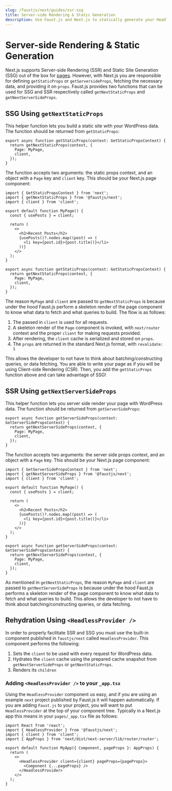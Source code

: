 ```yaml
---
slug: /faustjs/next/guides/ssr-ssg
title: Server-side Rendering & Static Generation
description: Use Faust.js and Next.js to statically generate your Headless WordPress site
---
```


# Server-side Rendering & Static Generation

Next.js supports Server-side Rendering (SSR) and Static Site Generation (SSG) out of the box for [pages](https://nextjs.org/docs/basic-features/pages). However, with Next.js you are responsible for defining `getStaticProps` or `getServersideProps`, fetching the necessary data, and providing it on `props`. Faust.js provides two functions that can be used for SSG and SSR respectively called `getNextStaticProps` and `getNextServerSideProps`.

## SSG Using `getNextStaticProps`

This helper function lets you build a static site with your WordPress data. The function should be returned from `getStaticProps`:

```tsx
export async function getStaticProps(context: GetStaticPropsContext) {
  return getNextStaticProps(context, {
    Page: MyPage,
	client,
  });
}
```

The function accepts two arguments: the static props context, and an object with a `Page` key and `client` key. This should be your Next.js page component:

```tsx {2,5,20,21}
import { GetStaticPropsContext } from 'next';
import { getNextStaticProps } from '@faustjs/next';
import { client } from 'client';

export default function MyPage() {
  const { usePosts } = client;

  return (
    <>
      <h2>Recent Posts</h2>
      {usePosts()?.nodes.map((post) => (
        <li key={post.id}>{post.title()}</li>
      ))}
    </>
  );
}

export async function getStaticProps(context: GetStaticPropsContext) {
  return getNextStaticProps(context, {
    Page: MyPage,
    client,
  });
}
```

The reason `MyPage` and `client` are passed to `getNextStaticProps` is because under the hood Faust.js perform a skeleton render of the page component to know what data to fetch and what queries to build. The flow is as follows:

1. The passed in `client` is used for all requests.
1. A skeleton render of the `Page` component is invoked, with `next/router` context and the proper `client` for making requests provided.
1. After rendering, the `client` cache is serialized and stored on `props`.
1. The `props` are returned in the standard Next.js format, with `revalidate: 1`

This allows the developer to not have to think about batching/constructing queries, or data fetching. You are able to write your page as if you will be using Client-side Rendering (CSR). Then, you add the `getStaticProps` function above and can take advantage of SSG!

## SSR Using `getNextServerSideProps`

This helper function lets you server side render your page with WordPress data. The function should be returned from `getServerSideProps`:

```tsx
export async function getServerSideProps(context: GetServerSidePropsContext) {
  return getNextServerSideProps(context, {
    Page: MyPage,
	client,
  });
}
```

The function accepts two arguments: the server side props context, and an object with a `Page` key. This should be your Next.js page component:


```tsx {2,5,20,21}
import { GetServerSidePropsContext } from 'next';
import { getNextServerSideProps } from '@faustjs/next';
import { client } from 'client';

export default function MyPage() {
  const { usePosts } = client;

  return (
    <>
      <h2>Recent Posts</h2>
      {usePosts()?.nodes.map((post) => (
        <li key={post.id}>{post.title()}</li>
      ))}
    </>
  );
}

export async function getServerSideProps(context: GetServerSidePropsContext) {
  return getNextServerSideProps(context, {
    Page: MyPage,
    client,
  });
}
```

As mentioned in `getNextStaticProps`, the reason `MyPage` and `client` are passed to `getNextServerSideProps` is because under the hood Faust.js performs a skeleton render of the page component to know what data to fetch and what queries to build. This allows the developer to not have to think about batching/constructing queries, or data fetching.

## Rehydration Using `<HeadlessProvider />`

In order to properly facilitate SSR and SSG you must use the built-in component published in `faustjs/next` called `HeadlessProvider`. This component performs the following:

1. Sets the `client` to be used with every request for WordPress data.
1. Hydrates the `client` cache using the prepared cache snapshot from `getNextServerSideProps` or `getNextStaticProps`.
1. Renders its `children`

### Adding `<HeadlessProvider />` to your `_app.tsx`

Using the `HeadlessProvider` component us easy, and if you are using an example `next` project published by Faust.js it will happen automatically. If you are adding `Faust.js` to your project, you will want to put `HeadlessProvider` at the top of your component tree. Typically in a Next.js app this means in your `pages/_app.tsx` file as follows:

```tsx title="src/pages/_app.tsx" {9,11}
import React from 'react';
import { HeadlessProvider } from '@faustjs/next';
import { client } from 'client';
import { AppProps } from 'next/dist/next-server/lib/router/router';

export default function MyApp({ Component, pageProps }: AppProps) {
  return (
    <>
      <HeadlessProvider client={client} pageProps={pageProps}>
        <Component {...pageProps} />
      </HeadlessProvider>
    </>
  );
}
```
